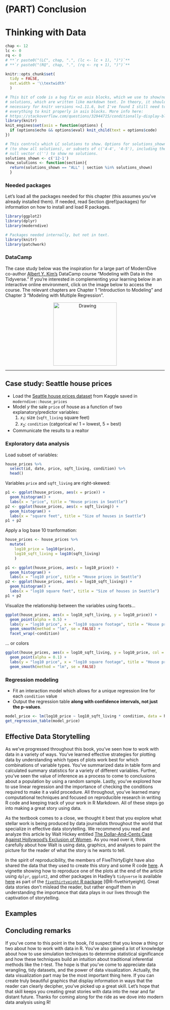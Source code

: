 # (PART) Conclusion {-} 

# Thinking with Data {#thinking-with-data}

```r
chap <- 12
lc <- 0
rq <- 0
# **`r paste0("(LC", chap, ".", (lc <- lc + 1), ")")`**
# **`r paste0("(RQ", chap, ".", (rq <- rq + 1), ")")`**

knitr::opts_chunk$set(
  tidy = FALSE, 
  out.width = '\\textwidth'
  )

# This bit of code is a bug fix on asis blocks, which we use to show/not show LC
# solutions, which are written like markdown text. In theory, it shouldn't be
# necessary for knitr versions <=1.11.6, but I've found I still need to for
# everything to knit properly in asis blocks. More info here: 
# https://stackoverflow.com/questions/32944715/conditionally-display-block-of-markdown-text-using-knitr
library(knitr)
knit_engines$set(asis = function(options) {
  if (options$echo && options$eval) knit_child(text = options$code)
})

# This controls which LC solutions to show. Options for solutions_shown: "ALL"
# (to show all solutions), or subsets of c('4-4', '4-5'), including the
# null vector c('') to show no solutions.
solutions_shown <- c('12-1')
show_solutions <- function(section){
  return(solutions_shown == "ALL" | section %in% solutions_shown)
  }
```


### Needed packages {-}

Let's load all the packages needed for this chapter (this assumes you've already installed them). If needed, read Section \@ref(packages) for information on how to install and load R packages.

```r
library(ggplot2)
library(dplyr)
library(moderndive)
```

```r
# Packages needed internally, but not in text.
library(knitr)
library(patchwork)
```

### DataCamp {-}

The case study below was the inspiration for a large part of ModernDive co-author [Albert Y. Kim's](https://twitter.com/rudeboybert) DataCamp course "Modeling with Data in the Tidyverse." If you're interested in complementing your learning below in an interactive online environment, click on the image below to access the course. The relevant chapters are Chapter 1 "Introduction to Modeling" and Chapter 3 "Modeling with Multiple Regression".

<center>
<a target="_blank" class="page-link" href="https://www.datacamp.com/courses/modeling-with-data-in-the-tidyverse"><img src="images/datacamp_intro_to_modeling.png" alt="Drawing" style="height: 200px;"/></a>
</center>


***


## Case study: Seattle house prices

* Load the [Seattle house prices dataset](https://www.kaggle.com/harlfoxem/housesalesprediction) from Kaggle saved in `moderndive::house_prices`
* Model $y$ the sale `price` of house as a function of two explanatory/predictor variables:
    1. $x_1$: size (`sqft_living` square feet)
    1. $x_2$: `condition` (catgorical w/ 1 = lowest, 5 = best)
* Communicate the results to a realtor


### Exploratory data analysis

Load subset of variables:

```r
house_prices %>% 
  select(id, date, price, sqft_living, condition) %>% 
  head()
```


Variables `price` and `sqft_living` are right-skewed:

```r
p1 <- ggplot(house_prices, aes(x = price)) +
  geom_histogram() +
  labs(x = "price", title = "House prices in Seattle")
p2 <- ggplot(house_prices, aes(x = sqft_living)) +
  geom_histogram() +
  labs(x = "square feet", title = "Size of houses in Seattle")
p1 + p2
```

Apply a log base 10 tranformation: 

```r
house_prices <- house_prices %>%
  mutate(
    log10_price = log10(price),
    log10_sqft_living = log10(sqft_living)
    )

p1 <- ggplot(house_prices, aes(x = log10_price)) +
  geom_histogram() +
  labs(x = "log10 price", title = "House prices in Seattle")
p2 <- ggplot(house_prices, aes(x = log10_sqft_living)) +
  geom_histogram() +
  labs(x = "log10 square feet", title = "Size of houses in Seattle")
p1 + p2
```

Visualize the relationship between the variables using facets...

```r
ggplot(house_prices, aes(x = log10_sqft_living, y = log10_price)) +
  geom_point(alpha = 0.5) +
  labs(y = "log10 price", x = "log10 square footage", title = "House prices in Seattle") +
  geom_smooth(method = "lm", se = FALSE) +
  facet_wrap(~condition)
```

... or colors

```r
ggplot(house_prices, aes(x = log10_sqft_living, y = log10_price, col = condition)) +
  geom_point(alpha = 0.1) +
  labs(y = "log10 price", x = "log10 square footage", title = "House prices in Seattle") +
  geom_smooth(method = "lm", se = FALSE)
```



### Regression modeling

* Fit an interaction model which allows for a unique regression line for each `condition` value
* Output the regression table **along with confidence intervals, not just the p-values**.

```r
model_price <- lm(log10_price ~ log10_sqft_living * condition, data = house_prices)
get_regression_table(model_price)
```



## Effective Data Storytelling

As we've progressed throughout this book, you've seen how to work with data in a variety of ways.  You've learned effective strategies for plotting data by understanding which types of plots work best for which combinations of variable types.  You've summarized data in table form and calculated summary statistics for a variety of different variables.  Further, you've seen the value of inference as a process to come to conclusions about a population by using a random sample.  Lastly, you've explored how to use linear regression and the importance of checking the conditions required to make it a valid procedure.  All throughout, you've learned many computational techniques and focused on reproducible research in writing R code and keeping track of your work in R Markdown.  All of these steps go into making a great story using data.

As the textbook comes to a close, we thought it best that you explore what stellar work is being produced by data journalists throughout the world that specialize in effective data storytelling.  We recommend you read and analyze this article by Walt Hickey entitled [The Dollar-And-Cents Case Against Hollywood’s Exclusion of Women](http://fivethirtyeight.com/features/the-dollar-and-cents-case-against-hollywoods-exclusion-of-women/).  As you read over it, think carefully about how Walt is using data, graphics, and analyses to paint the picture for the reader of what the story is he wants to tell.  

In the spirit of reproducibility, the members of FiveThirtyEight have also shared the data that they used to create this story and some R code [here](https://github.com/fivethirtyeight/data/tree/master/bechdel).  A vignette showing how to reproduce one of the plots at the end of the article using `dplyr`, `ggplot2`, and other packages in Hadley's `tidyverse` is available [here](https://cran.r-project.org/web/packages/fivethirtyeight/vignettes/bechdel.html) as part of the [`fivethirtyeight` R package](https://rudeboybert.github.io/fivethirtyeight/) [@R-fivethirtyeight].  Great data stories don't mislead the reader, but rather engulf them in understanding the importance that data plays in our lives through the captivation of storytelling.


## Examples






## Concluding remarks {-}

If you've come to this point in the book, I'd suspect that you know a thing or two about how to work with data in R.  You've also gained a lot of knowledge about how to use simulation techniques to determine statistical significance and how these techniques build an intuition about traditional inferential methods like the $t$-test.  The hope is that you've come to appreciate data wrangling, tidy datasets, and the power of data visualization.  Actually, the data visualization part may be the most important thing here.  If you can create truly beautiful graphics that display information in ways that the reader can clearly decipher, you've picked up a great skill.  Let's hope that that skill keeps you creating great stories with data into the near and far distant future.  Thanks for coming along for the ride as we dove into modern data analysis using R!
